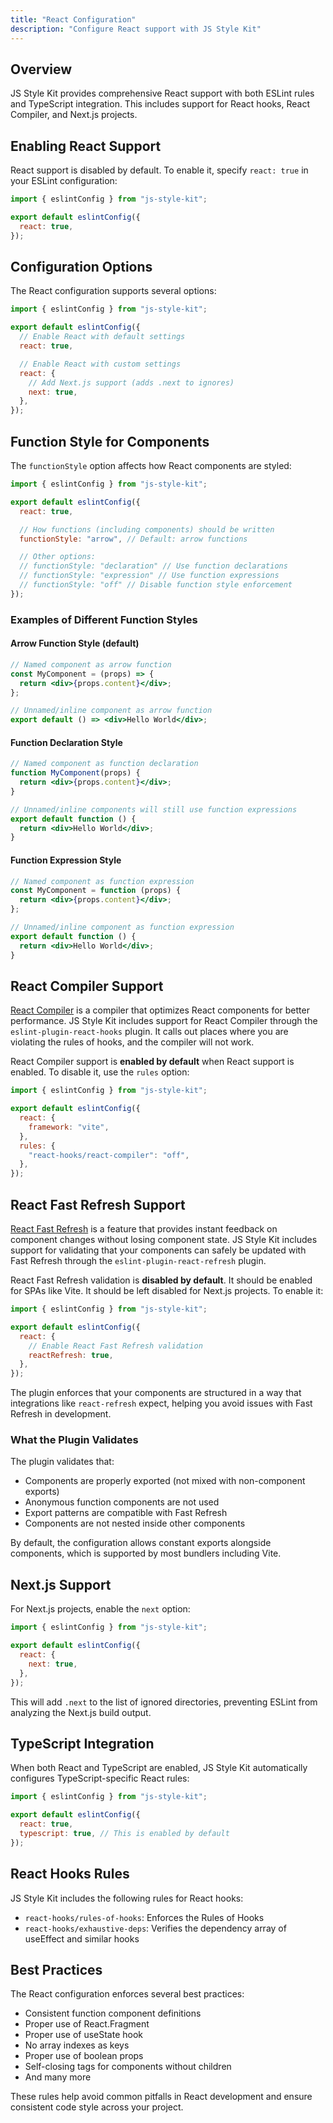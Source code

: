 ```yaml
---
title: "React Configuration"
description: "Configure React support with JS Style Kit"
---
```


## Overview

JS Style Kit provides comprehensive React support with both ESLint rules and TypeScript integration. This includes support for React hooks, React Compiler, and Next.js projects.

## Enabling React Support

React support is disabled by default. To enable it, specify `react: true` in your ESLint configuration:

```js
import { eslintConfig } from "js-style-kit";

export default eslintConfig({
  react: true,
});
```

## Configuration Options

The React configuration supports several options:

```js
import { eslintConfig } from "js-style-kit";

export default eslintConfig({
  // Enable React with default settings
  react: true,

  // Enable React with custom settings
  react: {
    // Add Next.js support (adds .next to ignores)
    next: true,
  },
});
```

## Function Style for Components

The `functionStyle` option affects how React components are styled:

```js
import { eslintConfig } from "js-style-kit";

export default eslintConfig({
  react: true,

  // How functions (including components) should be written
  functionStyle: "arrow", // Default: arrow functions

  // Other options:
  // functionStyle: "declaration" // Use function declarations
  // functionStyle: "expression" // Use function expressions
  // functionStyle: "off" // Disable function style enforcement
});
```

### Examples of Different Function Styles

#### Arrow Function Style (default)

```jsx
// Named component as arrow function
const MyComponent = (props) => {
  return <div>{props.content}</div>;
};

// Unnamed/inline component as arrow function
export default () => <div>Hello World</div>;
```

#### Function Declaration Style

```jsx
// Named component as function declaration
function MyComponent(props) {
  return <div>{props.content}</div>;
}

// Unnamed/inline components will still use function expressions
export default function () {
  return <div>Hello World</div>;
}
```

#### Function Expression Style

```jsx
// Named component as function expression
const MyComponent = function (props) {
  return <div>{props.content}</div>;
};

// Unnamed/inline component as function expression
export default function () {
  return <div>Hello World</div>;
}
```

## React Compiler Support

[React Compiler](https://react.dev/learn/react-compiler) is a compiler that optimizes React components for better performance. JS Style Kit includes support for React Compiler through the `eslint-plugin-react-hooks` plugin. It calls out places where you are violating the rules of hooks, and the compiler will not work.

React Compiler support is **enabled by default** when React support is enabled. To disable it, use the `rules` option:

```js
import { eslintConfig } from "js-style-kit";

export default eslintConfig({
  react: {
    framework: "vite",
  },
  rules: {
    "react-hooks/react-compiler": "off",
  },
});
```

## React Fast Refresh Support

[React Fast Refresh](https://www.npmjs.com/package/react-refresh) is a feature that provides instant feedback on component changes without losing component state. JS Style Kit includes support for validating that your components can safely be updated with Fast Refresh through the `eslint-plugin-react-refresh` plugin.

React Fast Refresh validation is **disabled by default**. It should be enabled for SPAs like Vite. It should be left disabled for Next.js projects. To enable it:

```js
import { eslintConfig } from "js-style-kit";

export default eslintConfig({
  react: {
    // Enable React Fast Refresh validation
    reactRefresh: true,
  },
});
```

The plugin enforces that your components are structured in a way that integrations like `react-refresh` expect, helping you avoid issues with Fast Refresh in development.

### What the Plugin Validates

The plugin validates that:

- Components are properly exported (not mixed with non-component exports)
- Anonymous function components are not used
- Export patterns are compatible with Fast Refresh
- Components are not nested inside other components

By default, the configuration allows constant exports alongside components, which is supported by most bundlers including Vite.

## Next.js Support

For Next.js projects, enable the `next` option:

```js
import { eslintConfig } from "js-style-kit";

export default eslintConfig({
  react: {
    next: true,
  },
});
```

This will add `.next` to the list of ignored directories, preventing ESLint from analyzing the Next.js build output.

## TypeScript Integration

When both React and TypeScript are enabled, JS Style Kit automatically configures TypeScript-specific React rules:

```js
import { eslintConfig } from "js-style-kit";

export default eslintConfig({
  react: true,
  typescript: true, // This is enabled by default
});
```

## React Hooks Rules

JS Style Kit includes the following rules for React hooks:

- `react-hooks/rules-of-hooks`: Enforces the Rules of Hooks
- `react-hooks/exhaustive-deps`: Verifies the dependency array of useEffect and similar hooks

## Best Practices

The React configuration enforces several best practices:

- Consistent function component definitions
- Proper use of React.Fragment
- Proper use of useState hook
- No array indexes as keys
- Proper use of boolean props
- Self-closing tags for components without children
- And many more

These rules help avoid common pitfalls in React development and ensure consistent code style across your project.
